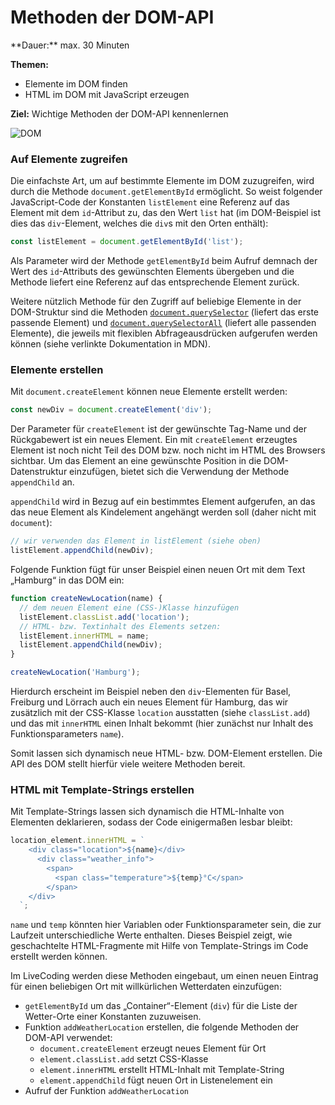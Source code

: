 
# Methoden der DOM-API

<Callout>
  **Dauer:** max. 30 Minuten

  **Themen:**
  - Elemente im DOM finden
  - HTML im DOM mit JavaScript erzeugen

  **Ziel:** Wichtige Methoden der DOM-API kennenlernen
</Callout>

![DOM](/images/web-prog/dom.png)

### Auf Elemente zugreifen

Die einfachste Art, um auf bestimmte Elemente im DOM
zuzugreifen, wird durch die Methode `document.getElementById`
ermöglicht. So weist folgender JavaScript-Code der Konstanten
`listElement` eine Referenz auf das Element mit dem `id`-Attribut
zu, das den Wert `list` hat (im DOM-Beispiel ist dies das `div`-Element,
welches die `div`s mit den Orten enthält):

```javascript
const listElement = document.getElementById('list');
```

Als Parameter wird der Methode `getElementById` beim Aufruf demnach 
der Wert des `id`-Attributs des gewünschten Elements übergeben und
die Methode liefert eine Referenz auf das entsprechende Element zurück.

Weitere nützlich Methode für den Zugriff auf beliebige Elemente
in der DOM-Struktur sind die Methoden [`document.querySelector`](https://developer.mozilla.org/en-US/docs/Web/API/Document/querySelector) (liefert
das erste passende Element) und [`document.querySelectorAll`](https://developer.mozilla.org/en-US/docs/Web/API/Document/querySelectorAll) 
(liefert alle passenden Elemente), die jeweils mit flexiblen 
Abfrageausdrücken aufgerufen werden können (siehe verlinkte Dokumentation 
in MDN).

### Elemente erstellen

Mit `document.createElement` können neue Elemente erstellt werden:

```javascript
const newDiv = document.createElement('div');
```

Der Parameter für `createElement` ist der gewünschte Tag-Name und
der Rückgabewert ist ein neues Element.
Ein mit `createElement` erzeugtes Element ist noch nicht Teil
des DOM bzw. noch nicht im HTML des Browsers sichtbar. Um das Element
an eine gewünschte Position in die DOM-Datenstruktur einzufügen, 
bietet sich die Verwendung der Methode `appendChild` an. 

`appendChild` wird in Bezug auf ein bestimmtes Element aufgerufen, an 
das das neue Element als Kindelement angehängt werden soll (daher nicht mit `document`):

```javascript
// wir verwenden das Element in listElement (siehe oben)
listElement.appendChild(newDiv);
```

Folgende Funktion fügt für unser Beispiel einen neuen Ort mit dem
Text „Hamburg“ in das DOM ein:

```javascript
function createNewLocation(name) {
  // dem neuen Element eine (CSS-)Klasse hinzufügen
  listElement.classList.add('location');
  // HTML- bzw. Textinhalt des Elements setzen:
  listElement.innerHTML = name;
  listElement.appendChild(newDiv);
}

createNewLocation('Hamburg');
```

Hierdurch erscheint im Beispiel neben den `div`-Elementen für 
Basel, Freiburg und Lörrach auch ein neues Element für Hamburg,
das wir zusätzlich mit der CSS-Klasse `location` ausstatten (siehe
`classList.add`) und das mit `innerHTML` einen Inhalt bekommt (hier 
zunächst nur Inhalt des Funktionsparameters `name`).

Somit lassen sich dynamisch neue HTML- bzw. DOM-Element erstellen.
Die API des DOM stellt hierfür viele weitere Methoden bereit.

### HTML mit Template-Strings erstellen

Mit Template-Strings lassen sich dynamisch die HTML-Inhalte von
Elementen deklarieren, sodass der Code einigermaßen lesbar bleibt:

```javascript
location_element.innerHTML = `
    <div class="location">${name}</div>
      <div class="weather_info">
        <span>
          <span class="temperature">${temp}°C</span>
        </span>
    </div>
  `;
```

`name` und `temp` könnten hier Variablen oder Funktionsparameter
sein, die zur Laufzeit unterschiedliche Werte enthalten. Dieses
Beispiel zeigt, wie geschachtelte HTML-Fragmente mit Hilfe von
Template-Strings im Code erstellt werden können. 

<Callout type="info">
Im LiveCoding werden diese Methoden eingebaut, um einen neuen Eintrag
für einen beliebigen Ort mit willkürlichen Wetterdaten einzufügen:

- `getElementById` um das „Container“-Element (`div`) für die Liste der Wetter-Orte einer Konstanten zuzuweisen.
- Funktion `addWeatherLocation` erstellen, die folgende Methoden der DOM-API verwendet:
  - `document.createElement` erzeugt neues Element für Ort
  - `element.classList.add` setzt CSS-Klasse
  - `element.innerHTML` erstellt HTML-Inhalt mit Template-String
  - `element.appendChild` fügt neuen Ort in Listenelement ein
- Aufruf der Funktion `addWeatherLocation`
</Callout>
